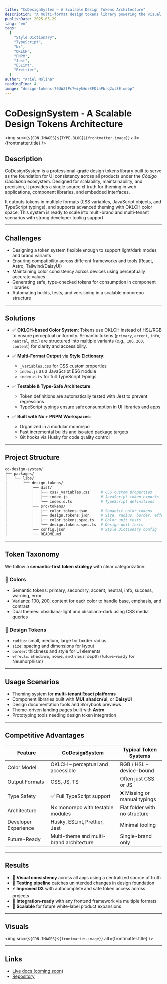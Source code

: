 ```yaml
---
title: "CoDesignSystem – A Scalable Design Tokens Architecture"
description: "A multi-format design tokens library powering the visual foundation of Código Obsidiana’s frontend ecosystem."
publishDate: 2025-05-29
lang: "en"
tags:
  [
    "Style Dictionary",
    "TypeScript",
    "Nx",
    "OKLCH",
    "PNPM",
    "Jest",
    "ESLint",
    "Prettier",
  ]
author: "Ariel Molina"
readingTime: 4
image: "design-tokens-76UWZfPc7wiyUGnz8FOlaPbrq2xl8E.webp"
---
```



# CoDesignSystem - A Scalable Design Tokens Architecture

<img src={`${CDN.IMAGES}${TYPE.BLOG}${frontmatter.image}`} alt={frontmatter.title} />

## Description

CoDesignSystem is a professional-grade design tokens library built to serve as the foundation for UI consistency across all products under the _Código Obsidiana_ ecosystem. Designed for scalability, maintainability, and precision, it provides a single source of truth for theming in web applications, component libraries, and embedded interfaces.

It outputs tokens in multiple formats (CSS variables, JavaScript objects, and TypeScript typings), and supports advanced theming with OKLCH color space. This system is ready to scale into multi-brand and multi-tenant scenarios with strong developer tooling support.

---

## Challenges

- Designing a token system flexible enough to support light/dark modes and brand variants
- Ensuring compatibility across different frameworks and tools (React, Astro, Tailwind/DaisyUI)
- Maintaining color consistency across devices using perceptually accurate values
- Generating safe, type-checked tokens for consumption in component libraries
- Automating builds, tests, and versioning in a scalable monorepo structure

---

## Solutions

- ✅ **OKLCH-based Color System**: Tokens use OKLCH instead of HSL/RGB to ensure perceptual uniformity. Semantic tokens (`primary`, `accent`, `info`, `neutral`, etc.) are structured into multiple variants (e.g., `100`, `200`, `content`) for clarity and accessibility.

- ✅ **Multi-Format Output** via **Style Dictionary**:

  - `_variables.css` for CSS custom properties
  - `index.js` as a JavaScript ES6 module
  - `index.d.ts` for full TypeScript typings

- ✅ **Testable & Type-Safe Architecture**:

  - Token definitions are automatically tested with Jest to prevent regressions
  - TypeScript typings ensure safe consumption in UI libraries and apps

- ✅ **Built with Nx + PNPM Workspaces**:
  - Organized in a modular monorepo
  - Fast incremental builds and isolated package targets
  - Git hooks via Husky for code quality control

---

## Project Structure

```bash
co-design-system/
├── packages/
│   └── libs/
│       └── design-tokens/
│           ├── dist/
│           │   ├── css/_variables.css     # CSS custom properties
│           │   ├── index.js               # JavaScript token exports
│           │   └── index.d.ts             # TypeScript definitions
│           ├── src/tokens/
│           │   ├── color.tokens.json      # Semantic color tokens
│           │   ├── design.tokens.json     # Size, radius, border, effects
│           │   ├── color.tokens.spec.ts   # Color unit tests
│           │   └── design.tokens.spec.ts  # Design unit tests
│           ├── config.json                # Style Dictionary config
│           └── README.md
```

---

## Token Taxonomy

We follow a **semantic-first token strategy** with clear categorization:

### 🎨 Colors

- Semantic tokens: <span class="badge badge-primary">primary</span>, <span class="badge badge-secondary">secondary</span>, <span class="badge badge-accent">accent</span>, <span class="badge badge-neutral">neutral</span>, <span class="badge badge-info">info</span>, <span class="badge badge-success">success</span>, <span class="badge badge-warning">warning</span>, <span class="badge badge-error">error</span>
- Variants: <span class="badge badge-outline">100</span>, <span class="badge badge-outline">200</span>, <span class="badge badge-outline">content</span> for each color to handle base, emphasis, and contrast
- Dual themes: <span class="badge badge-obsidiana-light">obsidiana-light</span> and <span class="badge badge-obsidiana-dark">obsidiana-dark</span> using CSS media queries

### 📐 Design Tokens

- `radius`: small, medium, large for border radius
- `size`: spacing and dimensions for layout
- `border`: thickness and style for UI elements
- `effects`: shadows, noise, and visual depth (future-ready for Neumorphism)

---

## Usage Scenarios

- Theming system for **multi-tenant React platforms**
- Component libraries built with **MUI**, **shadcn/ui**, or **DaisyUI**
- Design documentation tools and Storybook previews
- Theme-driven landing pages built with **Astro**
- Prototyping tools needing design token integration

---

## Competitive Advantages

| Feature              | CoDesignSystem                           | Typical Token Systems         |
| -------------------- | ---------------------------------------- | ----------------------------- |
| Color Model          | OKLCH – perceptual and accessible        | RGB / HSL – device-bound      |
| Output Formats       | CSS, JS, TS                              | Often just CSS or JS          |
| Type Safety          | ✅ Full TypeScript support               | ❌ Missing or manual typings  |
| Architecture         | Nx monorepo with testable modules        | Flat folder with no structure |
| Developer Experience | Husky, ESLint, Prettier, Jest            | Minimal tooling               |
| Future-Ready         | Multi-theme and multi-brand architecture | Single-brand only             |

---

## Results

- 💎 **Visual consistency** across all apps using a centralized source of truth
- 🧪 **Testing pipeline** catches unintended changes in design foundation
- ⚡️ **Improved DX** with autocomplete and safe token access across projects
- 🧩 **Integration-ready** with any frontend framework via multiple formats
- 🧱 **Scalable** for future white-label product expansions

---

## Visuals

<img src={`${CDN.IMAGES}${frontmatter.image}`} alt={frontmatter.title} />

---

## Links

- [Live docs (coming soon)](https://codigo-obsidiana.dev/design-tokens)
- [Repository](https://github.com/codigo-obsidiana/co-design-system)

